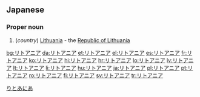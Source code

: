 ==Japanese==
===Proper noun===
{{ja-pos|ka|proper|rom=Ritoania|hidx=りとあにあ}}

# (''country'') [[Lithuania]] - the [[Republic of Lithuania]]

[[Category:ja:Countries|りとあにあ]]

[[bg:リトアニア]]
[[da:リトアニア]]
[[et:リトアニア]]
[[el:リトアニア]]
[[es:リトアニア]]
[[fr:リトアニア]]
[[ko:リトアニア]]
[[hi:リトアニア]]
[[hr:リトアニア]]
[[lo:リトアニア]]
[[lv:リトアニア]]
[[lt:リトアニア]]
[[li:リトアニア]]
[[hu:リトアニア]]
[[ja:リトアニア]]
[[pl:リトアニア]]
[[pt:リトアニア]]
[[ro:リトアニア]]
[[fi:リトアニア]]
[[sv:リトアニア]]
[[tr:リトアニア]]